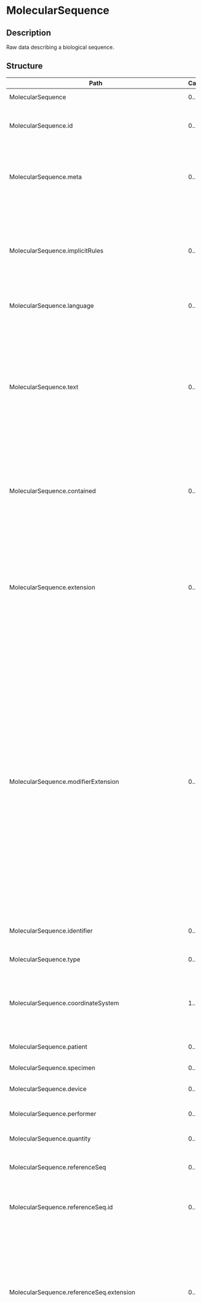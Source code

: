 # MolecularSequence
 ## Description 
 Raw data describing a biological sequence.
 ## Structure 
 | Path | Cardinality | Type | Description 
 | ---- | ----------- | ---- | -------  
 | MolecularSequence | 0..* | MolecularSequence | Raw data describing a biological sequence. 
 | MolecularSequence.id | 0..1 | http://hl7.org/fhirpath/System.String | The logical id of the resource, as used in the URL for the resource. Once assigned, this value never changes. 
 | MolecularSequence.meta | 0..1 | Meta | The metadata about the resource. This is content that is maintained by the infrastructure. Changes to the content might not always be associated with version changes to the resource. 
 | MolecularSequence.implicitRules | 0..1 | uri | A reference to a set of rules that were followed when the resource was constructed, and which must be understood when processing the content. Often, this is a reference to an implementation guide that defines the special rules along with other profiles etc. 
 | MolecularSequence.language | 0..1 | code | The base language in which the resource is written. 
 | MolecularSequence.text | 0..1 | Narrative | A human-readable narrative that contains a summary of the resource and can be used to represent the content of the resource to a human. The narrative need not encode all the structured data, but is required to contain sufficient detail to make it "clinically safe" for a human to just read the narrative. Resource definitions may define what content should be represented in the narrative to ensure clinical safety. 
 | MolecularSequence.contained | 0..* | Resource | These resources do not have an independent existence apart from the resource that contains them - they cannot be identified independently, and nor can they have their own independent transaction scope. 
 | MolecularSequence.extension | 0..* | Extension | May be used to represent additional information that is not part of the basic definition of the resource. To make the use of extensions safe and manageable, there is a strict set of governance  applied to the definition and use of extensions. Though any implementer can define an extension, there is a set of requirements that SHALL be met as part of the definition of the extension. 
 | MolecularSequence.modifierExtension | 0..* | Extension | May be used to represent additional information that is not part of the basic definition of the resource and that modifies the understanding of the element that contains it and/or the understanding of the containing element's descendants. Usually modifier elements provide negation or qualification. To make the use of extensions safe and manageable, there is a strict set of governance applied to the definition and use of extensions. Though any implementer is allowed to define an extension, there is a set of requirements that SHALL be met as part of the definition of the extension. Applications processing a resource are required to check for modifier extensions.Modifier extensions SHALL NOT change the meaning of any elements on Resource or DomainResource (including cannot change the meaning of modifierExtension itself). 
 | MolecularSequence.identifier | 0..* | Identifier | A unique identifier for this particular sequence instance. This is a FHIR-defined id. 
 | MolecularSequence.type | 0..1 | code | Amino Acid Sequence/ DNA Sequence / RNA Sequence. 
 | MolecularSequence.coordinateSystem | 1..1 | integer | Whether the sequence is numbered starting at 0 (0-based numbering or coordinates, inclusive start, exclusive end) or starting at 1 (1-based numbering, inclusive start and inclusive end). 
 | MolecularSequence.patient | 0..1 | Reference | The patient whose sequencing results are described by this resource. 
 | MolecularSequence.specimen | 0..1 | Reference | Specimen used for sequencing. 
 | MolecularSequence.device | 0..1 | Reference | The method for sequencing, for example, chip information. 
 | MolecularSequence.performer | 0..1 | Reference | The organization or lab that should be responsible for this result. 
 | MolecularSequence.quantity | 0..1 | Quantity | The number of copies of the sequence of interest. (RNASeq). 
 | MolecularSequence.referenceSeq | 0..1 | BackboneElement | A sequence that is used as a reference to describe variants that are present in a sequence analyzed. 
 | MolecularSequence.referenceSeq.id | 0..1 | http://hl7.org/fhirpath/System.String | Unique id for the element within a resource (for internal references). This may be any string value that does not contain spaces. 
 | MolecularSequence.referenceSeq.extension | 0..* | Extension | May be used to represent additional information that is not part of the basic definition of the element. To make the use of extensions safe and manageable, there is a strict set of governance  applied to the definition and use of extensions. Though any implementer can define an extension, there is a set of requirements that SHALL be met as part of the definition of the extension. 
 | MolecularSequence.referenceSeq.modifierExtension | 0..* | Extension | May be used to represent additional information that is not part of the basic definition of the element and that modifies the understanding of the element in which it is contained and/or the understanding of the containing element's descendants. Usually modifier elements provide negation or qualification. To make the use of extensions safe and manageable, there is a strict set of governance applied to the definition and use of extensions. Though any implementer can define an extension, there is a set of requirements that SHALL be met as part of the definition of the extension. Applications processing a resource are required to check for modifier extensions.Modifier extensions SHALL NOT change the meaning of any elements on Resource or DomainResource (including cannot change the meaning of modifierExtension itself). 
 | MolecularSequence.referenceSeq.chromosome | 0..1 | CodeableConcept | Structural unit composed of a nucleic acid molecule which controls its own replication through the interaction of specific proteins at one or more origins of replication ([SO:0000340](http://www.sequenceontology.org/browser/current_svn/term/SO:0000340)). 
 | MolecularSequence.referenceSeq.genomeBuild | 0..1 | string | The Genome Build used for reference, following GRCh build versions e.g. 'GRCh 37'.  Version number must be included if a versioned release of a primary build was used. 
 | MolecularSequence.referenceSeq.orientation | 0..1 | code | A relative reference to a DNA strand based on gene orientation. The strand that contains the open reading frame of the gene is the "sense" strand, and the opposite complementary strand is the "antisense" strand. 
 | MolecularSequence.referenceSeq.referenceSeqId | 0..1 | CodeableConcept | Reference identifier of reference sequence submitted to NCBI. It must match the type in the MolecularSequence.type field. For example, the prefix, “NG_” identifies reference sequence for genes, “NM_” for messenger RNA transcripts, and “NP_” for amino acid sequences. 
 | MolecularSequence.referenceSeq.referenceSeqPointer | 0..1 | Reference | A pointer to another MolecularSequence entity as reference sequence. 
 | MolecularSequence.referenceSeq.referenceSeqString | 0..1 | string | A string like "ACGT". 
 | MolecularSequence.referenceSeq.strand | 0..1 | code | An absolute reference to a strand. The Watson strand is the strand whose 5'-end is on the short arm of the chromosome, and the Crick strand as the one whose 5'-end is on the long arm. 
 | MolecularSequence.referenceSeq.windowStart | 0..1 | integer | Start position of the window on the reference sequence. If the coordinate system is either 0-based or 1-based, then start position is inclusive. 
 | MolecularSequence.referenceSeq.windowEnd | 0..1 | integer | End position of the window on the reference sequence. If the coordinate system is 0-based then end is exclusive and does not include the last position. If the coordinate system is 1-base, then end is inclusive and includes the last position. 
 | MolecularSequence.variant | 0..* | BackboneElement | The definition of variant here originates from Sequence ontology ([variant_of](http://www.sequenceontology.org/browser/current_svn/term/variant_of)). This element can represent amino acid or nucleic sequence change(including insertion,deletion,SNP,etc.)  It can represent some complex mutation or segment variation with the assist of CIGAR string. 
 | MolecularSequence.variant.id | 0..1 | http://hl7.org/fhirpath/System.String | Unique id for the element within a resource (for internal references). This may be any string value that does not contain spaces. 
 | MolecularSequence.variant.extension | 0..* | Extension | May be used to represent additional information that is not part of the basic definition of the element. To make the use of extensions safe and manageable, there is a strict set of governance  applied to the definition and use of extensions. Though any implementer can define an extension, there is a set of requirements that SHALL be met as part of the definition of the extension. 
 | MolecularSequence.variant.modifierExtension | 0..* | Extension | May be used to represent additional information that is not part of the basic definition of the element and that modifies the understanding of the element in which it is contained and/or the understanding of the containing element's descendants. Usually modifier elements provide negation or qualification. To make the use of extensions safe and manageable, there is a strict set of governance applied to the definition and use of extensions. Though any implementer can define an extension, there is a set of requirements that SHALL be met as part of the definition of the extension. Applications processing a resource are required to check for modifier extensions.Modifier extensions SHALL NOT change the meaning of any elements on Resource or DomainResource (including cannot change the meaning of modifierExtension itself). 
 | MolecularSequence.variant.start | 0..1 | integer | Start position of the variant on the  reference sequence. If the coordinate system is either 0-based or 1-based, then start position is inclusive. 
 | MolecularSequence.variant.end | 0..1 | integer | End position of the variant on the reference sequence. If the coordinate system is 0-based then end is exclusive and does not include the last position. If the coordinate system is 1-base, then end is inclusive and includes the last position. 
 | MolecularSequence.variant.observedAllele | 0..1 | string | An allele is one of a set of coexisting sequence variants of a gene ([SO:0001023](http://www.sequenceontology.org/browser/current_svn/term/SO:0001023)).  Nucleotide(s)/amino acids from start position of sequence to stop position of sequence on the positive (+) strand of the observed  sequence. When the sequence  type is DNA, it should be the sequence on the positive (+) strand. This will lay in the range between variant.start and variant.end. 
 | MolecularSequence.variant.referenceAllele | 0..1 | string | An allele is one of a set of coexisting sequence variants of a gene ([SO:0001023](http://www.sequenceontology.org/browser/current_svn/term/SO:0001023)). Nucleotide(s)/amino acids from start position of sequence to stop position of sequence on the positive (+) strand of the reference sequence. When the sequence  type is DNA, it should be the sequence on the positive (+) strand. This will lay in the range between variant.start and variant.end. 
 | MolecularSequence.variant.cigar | 0..1 | string | Extended CIGAR string for aligning the sequence with reference bases. See detailed documentation [here](http://support.illumina.com/help/SequencingAnalysisWorkflow/Content/Vault/Informatics/Sequencing_Analysis/CASAVA/swSEQ_mCA_ExtendedCIGARFormat.htm). 
 | MolecularSequence.variant.variantPointer | 0..1 | Reference | A pointer to an Observation containing variant information. 
 | MolecularSequence.observedSeq | 0..1 | string | Sequence that was observed. It is the result marked by referenceSeq along with variant records on referenceSeq. This shall start from referenceSeq.windowStart and end by referenceSeq.windowEnd. 
 | MolecularSequence.quality | 0..* | BackboneElement | An experimental feature attribute that defines the quality of the feature in a quantitative way, such as a phred quality score ([SO:0001686](http://www.sequenceontology.org/browser/current_svn/term/SO:0001686)). 
 | MolecularSequence.quality.id | 0..1 | http://hl7.org/fhirpath/System.String | Unique id for the element within a resource (for internal references). This may be any string value that does not contain spaces. 
 | MolecularSequence.quality.extension | 0..* | Extension | May be used to represent additional information that is not part of the basic definition of the element. To make the use of extensions safe and manageable, there is a strict set of governance  applied to the definition and use of extensions. Though any implementer can define an extension, there is a set of requirements that SHALL be met as part of the definition of the extension. 
 | MolecularSequence.quality.modifierExtension | 0..* | Extension | May be used to represent additional information that is not part of the basic definition of the element and that modifies the understanding of the element in which it is contained and/or the understanding of the containing element's descendants. Usually modifier elements provide negation or qualification. To make the use of extensions safe and manageable, there is a strict set of governance applied to the definition and use of extensions. Though any implementer can define an extension, there is a set of requirements that SHALL be met as part of the definition of the extension. Applications processing a resource are required to check for modifier extensions.Modifier extensions SHALL NOT change the meaning of any elements on Resource or DomainResource (including cannot change the meaning of modifierExtension itself). 
 | MolecularSequence.quality.type | 1..1 | code | INDEL / SNP / Undefined variant. 
 | MolecularSequence.quality.standardSequence | 0..1 | CodeableConcept | Gold standard sequence used for comparing against. 
 | MolecularSequence.quality.start | 0..1 | integer | Start position of the sequence. If the coordinate system is either 0-based or 1-based, then start position is inclusive. 
 | MolecularSequence.quality.end | 0..1 | integer | End position of the sequence. If the coordinate system is 0-based then end is exclusive and does not include the last position. If the coordinate system is 1-base, then end is inclusive and includes the last position. 
 | MolecularSequence.quality.score | 0..1 | Quantity | The score of an experimentally derived feature such as a p-value ([SO:0001685](http://www.sequenceontology.org/browser/current_svn/term/SO:0001685)). 
 | MolecularSequence.quality.method | 0..1 | CodeableConcept | Which method is used to get sequence quality. 
 | MolecularSequence.quality.truthTP | 0..1 | decimal | True positives, from the perspective of the truth data, i.e. the number of sites in the Truth Call Set for which there are paths through the Query Call Set that are consistent with all of the alleles at this site, and for which there is an accurate genotype call for the event. 
 | MolecularSequence.quality.queryTP | 0..1 | decimal | True positives, from the perspective of the query data, i.e. the number of sites in the Query Call Set for which there are paths through the Truth Call Set that are consistent with all of the alleles at this site, and for which there is an accurate genotype call for the event. 
 | MolecularSequence.quality.truthFN | 0..1 | decimal | False negatives, i.e. the number of sites in the Truth Call Set for which there is no path through the Query Call Set that is consistent with all of the alleles at this site, or sites for which there is an inaccurate genotype call for the event. Sites with correct variant but incorrect genotype are counted here. 
 | MolecularSequence.quality.queryFP | 0..1 | decimal | False positives, i.e. the number of sites in the Query Call Set for which there is no path through the Truth Call Set that is consistent with this site. Sites with correct variant but incorrect genotype are counted here. 
 | MolecularSequence.quality.gtFP | 0..1 | decimal | The number of false positives where the non-REF alleles in the Truth and Query Call Sets match (i.e. cases where the truth is 1/1 and the query is 0/1 or similar). 
 | MolecularSequence.quality.precision | 0..1 | decimal | QUERY.TP / (QUERY.TP + QUERY.FP). 
 | MolecularSequence.quality.recall | 0..1 | decimal | TRUTH.TP / (TRUTH.TP + TRUTH.FN). 
 | MolecularSequence.quality.fScore | 0..1 | decimal | Harmonic mean of Recall and Precision, computed as: 2 * precision * recall / (precision + recall). 
 | MolecularSequence.quality.roc | 0..1 | BackboneElement | Receiver Operator Characteristic (ROC) Curve  to give sensitivity/specificity tradeoff. 
 | MolecularSequence.quality.roc.id | 0..1 | http://hl7.org/fhirpath/System.String | Unique id for the element within a resource (for internal references). This may be any string value that does not contain spaces. 
 | MolecularSequence.quality.roc.extension | 0..* | Extension | May be used to represent additional information that is not part of the basic definition of the element. To make the use of extensions safe and manageable, there is a strict set of governance  applied to the definition and use of extensions. Though any implementer can define an extension, there is a set of requirements that SHALL be met as part of the definition of the extension. 
 | MolecularSequence.quality.roc.modifierExtension | 0..* | Extension | May be used to represent additional information that is not part of the basic definition of the element and that modifies the understanding of the element in which it is contained and/or the understanding of the containing element's descendants. Usually modifier elements provide negation or qualification. To make the use of extensions safe and manageable, there is a strict set of governance applied to the definition and use of extensions. Though any implementer can define an extension, there is a set of requirements that SHALL be met as part of the definition of the extension. Applications processing a resource are required to check for modifier extensions.Modifier extensions SHALL NOT change the meaning of any elements on Resource or DomainResource (including cannot change the meaning of modifierExtension itself). 
 | MolecularSequence.quality.roc.score | 0..* | integer | Invidual data point representing the GQ (genotype quality) score threshold. 
 | MolecularSequence.quality.roc.numTP | 0..* | integer | The number of true positives if the GQ score threshold was set to "score" field value. 
 | MolecularSequence.quality.roc.numFP | 0..* | integer | The number of false positives if the GQ score threshold was set to "score" field value. 
 | MolecularSequence.quality.roc.numFN | 0..* | integer | The number of false negatives if the GQ score threshold was set to "score" field value. 
 | MolecularSequence.quality.roc.precision | 0..* | decimal | Calculated precision if the GQ score threshold was set to "score" field value. 
 | MolecularSequence.quality.roc.sensitivity | 0..* | decimal | Calculated sensitivity if the GQ score threshold was set to "score" field value. 
 | MolecularSequence.quality.roc.fMeasure | 0..* | decimal | Calculated fScore if the GQ score threshold was set to "score" field value. 
 | MolecularSequence.readCoverage | 0..1 | integer | Coverage (read depth or depth) is the average number of reads representing a given nucleotide in the reconstructed sequence. 
 | MolecularSequence.repository | 0..* | BackboneElement | Configurations of the external repository. The repository shall store target's observedSeq or records related with target's observedSeq. 
 | MolecularSequence.repository.id | 0..1 | http://hl7.org/fhirpath/System.String | Unique id for the element within a resource (for internal references). This may be any string value that does not contain spaces. 
 | MolecularSequence.repository.extension | 0..* | Extension | May be used to represent additional information that is not part of the basic definition of the element. To make the use of extensions safe and manageable, there is a strict set of governance  applied to the definition and use of extensions. Though any implementer can define an extension, there is a set of requirements that SHALL be met as part of the definition of the extension. 
 | MolecularSequence.repository.modifierExtension | 0..* | Extension | May be used to represent additional information that is not part of the basic definition of the element and that modifies the understanding of the element in which it is contained and/or the understanding of the containing element's descendants. Usually modifier elements provide negation or qualification. To make the use of extensions safe and manageable, there is a strict set of governance applied to the definition and use of extensions. Though any implementer can define an extension, there is a set of requirements that SHALL be met as part of the definition of the extension. Applications processing a resource are required to check for modifier extensions.Modifier extensions SHALL NOT change the meaning of any elements on Resource or DomainResource (including cannot change the meaning of modifierExtension itself). 
 | MolecularSequence.repository.type | 1..1 | code | Click and see / RESTful API / Need login to see / RESTful API with authentication / Other ways to see resource. 
 | MolecularSequence.repository.url | 0..1 | uri | URI of an external repository which contains further details about the genetics data. 
 | MolecularSequence.repository.name | 0..1 | string | URI of an external repository which contains further details about the genetics data. 
 | MolecularSequence.repository.datasetId | 0..1 | string | Id of the variant in this external repository. The server will understand how to use this id to call for more info about datasets in external repository. 
 | MolecularSequence.repository.variantsetId | 0..1 | string | Id of the variantset in this external repository. The server will understand how to use this id to call for more info about variantsets in external repository. 
 | MolecularSequence.repository.readsetId | 0..1 | string | Id of the read in this external repository. 
 | MolecularSequence.pointer | 0..* | Reference | Pointer to next atomic sequence which at most contains one variant. 
 | MolecularSequence.structureVariant | 0..* | BackboneElement | Information about chromosome structure variation. 
 | MolecularSequence.structureVariant.id | 0..1 | http://hl7.org/fhirpath/System.String | Unique id for the element within a resource (for internal references). This may be any string value that does not contain spaces. 
 | MolecularSequence.structureVariant.extension | 0..* | Extension | May be used to represent additional information that is not part of the basic definition of the element. To make the use of extensions safe and manageable, there is a strict set of governance  applied to the definition and use of extensions. Though any implementer can define an extension, there is a set of requirements that SHALL be met as part of the definition of the extension. 
 | MolecularSequence.structureVariant.modifierExtension | 0..* | Extension | May be used to represent additional information that is not part of the basic definition of the element and that modifies the understanding of the element in which it is contained and/or the understanding of the containing element's descendants. Usually modifier elements provide negation or qualification. To make the use of extensions safe and manageable, there is a strict set of governance applied to the definition and use of extensions. Though any implementer can define an extension, there is a set of requirements that SHALL be met as part of the definition of the extension. Applications processing a resource are required to check for modifier extensions.Modifier extensions SHALL NOT change the meaning of any elements on Resource or DomainResource (including cannot change the meaning of modifierExtension itself). 
 | MolecularSequence.structureVariant.variantType | 0..1 | CodeableConcept | Information about chromosome structure variation DNA change type. 
 | MolecularSequence.structureVariant.exact | 0..1 | boolean | Used to indicate if the outer and inner start-end values have the same meaning. 
 | MolecularSequence.structureVariant.length | 0..1 | integer | Length of the variant chromosome. 
 | MolecularSequence.structureVariant.outer | 0..1 | BackboneElement | Structural variant outer. 
 | MolecularSequence.structureVariant.outer.id | 0..1 | http://hl7.org/fhirpath/System.String | Unique id for the element within a resource (for internal references). This may be any string value that does not contain spaces. 
 | MolecularSequence.structureVariant.outer.extension | 0..* | Extension | May be used to represent additional information that is not part of the basic definition of the element. To make the use of extensions safe and manageable, there is a strict set of governance  applied to the definition and use of extensions. Though any implementer can define an extension, there is a set of requirements that SHALL be met as part of the definition of the extension. 
 | MolecularSequence.structureVariant.outer.modifierExtension | 0..* | Extension | May be used to represent additional information that is not part of the basic definition of the element and that modifies the understanding of the element in which it is contained and/or the understanding of the containing element's descendants. Usually modifier elements provide negation or qualification. To make the use of extensions safe and manageable, there is a strict set of governance applied to the definition and use of extensions. Though any implementer can define an extension, there is a set of requirements that SHALL be met as part of the definition of the extension. Applications processing a resource are required to check for modifier extensions.Modifier extensions SHALL NOT change the meaning of any elements on Resource or DomainResource (including cannot change the meaning of modifierExtension itself). 
 | MolecularSequence.structureVariant.outer.start | 0..1 | integer | Structural variant outer start. If the coordinate system is either 0-based or 1-based, then start position is inclusive. 
 | MolecularSequence.structureVariant.outer.end | 0..1 | integer | Structural variant outer end. If the coordinate system is 0-based then end is exclusive and does not include the last position. If the coordinate system is 1-base, then end is inclusive and includes the last position. 
 | MolecularSequence.structureVariant.inner | 0..1 | BackboneElement | Structural variant inner. 
 | MolecularSequence.structureVariant.inner.id | 0..1 | http://hl7.org/fhirpath/System.String | Unique id for the element within a resource (for internal references). This may be any string value that does not contain spaces. 
 | MolecularSequence.structureVariant.inner.extension | 0..* | Extension | May be used to represent additional information that is not part of the basic definition of the element. To make the use of extensions safe and manageable, there is a strict set of governance  applied to the definition and use of extensions. Though any implementer can define an extension, there is a set of requirements that SHALL be met as part of the definition of the extension. 
 | MolecularSequence.structureVariant.inner.modifierExtension | 0..* | Extension | May be used to represent additional information that is not part of the basic definition of the element and that modifies the understanding of the element in which it is contained and/or the understanding of the containing element's descendants. Usually modifier elements provide negation or qualification. To make the use of extensions safe and manageable, there is a strict set of governance applied to the definition and use of extensions. Though any implementer can define an extension, there is a set of requirements that SHALL be met as part of the definition of the extension. Applications processing a resource are required to check for modifier extensions.Modifier extensions SHALL NOT change the meaning of any elements on Resource or DomainResource (including cannot change the meaning of modifierExtension itself). 
 | MolecularSequence.structureVariant.inner.start | 0..1 | integer | Structural variant inner start. If the coordinate system is either 0-based or 1-based, then start position is inclusive. 
 | MolecularSequence.structureVariant.inner.end | 0..1 | integer | Structural variant inner end. If the coordinate system is 0-based then end is exclusive and does not include the last position. If the coordinate system is 1-base, then end is inclusive and includes the last position. 
 ## Search Parameters 
 | Name | Type | Description  | Expression  
 | ---- | ---- | ------- | ------  
 | _text | string | Search on the narrative of the resource |   
 | _content | string | Search on the entire content of the resource |   
 | _id | token | Logical id of this artifact | Resource.id  
 | _lastUpdated | date | When the resource version last changed | Resource.meta.lastUpdated  
 | _profile | uri | Profiles this resource claims to conform to | Resource.meta.profile  
 | _query | token | A custom search profile that describes a specific defined query operation |   
 | _security | token | Security Labels applied to this resource | Resource.meta.security  
 | _source | uri | Identifies where the resource comes from | Resource.meta.source  
 | _tag | token | Tags applied to this resource | Resource.meta.tag  
 | chromosome | token | Chromosome number of the reference sequence | MolecularSequence.referenceSeq.chromosome  
 | identifier | token | The unique identity for a particular sequence | MolecularSequence.identifier  
 | patient | reference | The subject that the observation is about | MolecularSequence.patient  
 | referenceseqid | token | Reference Sequence of the sequence | MolecularSequence.referenceSeq.referenceSeqId  
 | type | token | Amino Acid Sequence/ DNA Sequence / RNA Sequence | MolecularSequence.type  
 | variant-end | number | End position (0-based exclusive, which menas the acid at this position will not be included, 1-based inclusive, which means the acid at this position will be included) of the variant. | MolecularSequence.variant.end  
 | variant-start | number | Start position (0-based inclusive, 1-based inclusive, that means the nucleic acid or amino acid at this position will be included) of the variant. | MolecularSequence.variant.start  
 | window-end | number | End position (0-based exclusive, which menas the acid at this position will not be included, 1-based inclusive, which means the acid at this position will be included) of the reference sequence. | MolecularSequence.referenceSeq.windowEnd  
 | window-start | number | Start position (0-based inclusive, 1-based inclusive, that means the nucleic acid or amino acid at this position will be included) of the reference sequence. | MolecularSequence.referenceSeq.windowStart  
 | chromosome-variant-coordinate | composite | Search parameter by chromosome and variant coordinate. This will refer to part of a locus or part of a gene where search region will be represented in 1-based system. Since the coordinateSystem can either be 0-based or 1-based, this search query will include the result of both coordinateSystem that contains the equivalent segment of the gene or whole genome sequence. For example, a search for sequence can be represented as `chromosome-variant-coordinate=1$lt345$gt123`, this means it will search for the MolecularSequence resource with variants on chromosome 1 and with position >123 and <345, where in 1-based system resource, all strings within region 1:124-344 will be revealed, while in 0-based system resource, all strings within region 1:123-344 will be revealed. You may want to check detail about 0-based v.s. 1-based above. | MolecularSequence.variant  
 | chromosome-window-coordinate | composite | Search parameter by chromosome and window. This will refer to part of a locus or part of a gene where search region will be represented in 1-based system. Since the coordinateSystem can either be 0-based or 1-based, this search query will include the result of both coordinateSystem that contains the equivalent segment of the gene or whole genome sequence. For example, a search for sequence can be represented as `chromosome-window-coordinate=1$lt345$gt123`, this means it will search for the MolecularSequence resource with a window on chromosome 1 and with position >123 and <345, where in 1-based system resource, all strings within region 1:124-344 will be revealed, while in 0-based system resource, all strings within region 1:123-344 will be revealed. You may want to check detail about 0-based v.s. 1-based above. | MolecularSequence.referenceSeq  
 | referenceseqid-variant-coordinate | composite | Search parameter by reference sequence and variant coordinate. This will refer to part of a locus or part of a gene where search region will be represented in 1-based system. Since the coordinateSystem can either be 0-based or 1-based, this search query will include the result of both coordinateSystem that contains the equivalent segment of the gene or whole genome sequence. For example, a search for sequence can be represented as `referenceSeqId-variant-coordinate=NC_000001.11$lt345$gt123`, this means it will search for the MolecularSequence resource with variants on NC_000001.11 and with position >123 and <345, where in 1-based system resource, all strings within region NC_000001.11:124-344 will be revealed, while in 0-based system resource, all strings within region NC_000001.11:123-344 will be revealed. You may want to check detail about 0-based v.s. 1-based above. | MolecularSequence.variant  
 | referenceseqid-window-coordinate | composite | Search parameter by reference sequence and window. This will refer to part of a locus or part of a gene where search region will be represented in 1-based system. Since the coordinateSystem can either be 0-based or 1-based, this search query will include the result of both coordinateSystem that contains the equivalent segment of the gene or whole genome sequence. For example, a search for sequence can be represented as `referenceSeqId-window-coordinate=NC_000001.11$lt345$gt123`, this means it will search for the MolecularSequence resource with a window on NC_000001.11 and with position >123 and <345, where in 1-based system resource, all strings within region NC_000001.11:124-344 will be revealed, while in 0-based system resource, all strings within region NC_000001.11:123-344 will be revealed. You may want to check detail about 0-based v.s. 1-based above. | MolecularSequence.referenceSeq  
 | _iguhealth-version-seq | number | The version sequence of the resource | Resource.meta.extension.where(url='https://iguhealth.app/version-sequence').value  
 | _iguhealth-author | token | The author of the resource | Resource.meta.extension.where(url='https://iguhealth.app/author').value  
